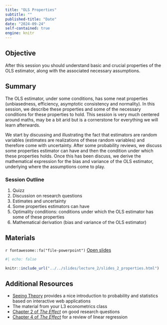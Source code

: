 ```yaml
---
title: "OLS Properties"
subtitle: ""
published-title: "Date"
date: "2024-09-24"
self-contained: true
engine: knitr
---
```


::: callout-tip
## Objective

After this session you should understand basic and crucial properties of the OLS estimator, along with the associated necessary assumptions.
:::

## Summary

The OLS estimator, under some conditions, has some neat properties (unbiasedness, efficiency, asymptotic consistency and normality). In this session, we describe these properties and some of the necessary conditions for these properties to hold. This session is very much centered around maths, may be a bit arid but is a cornerstone for everything we will learn afterwards.

We start by discussing and illustrating the fact that estimators are random variables (estimates are realizations of these random variables) and therefore come with uncertainty. After some probability reviews, we discuss some properties estimator can have and then the condition under which these properties holds. Once this has been discuss, we derive the mathematical expression for the bias and variance of the OLS estimator, underlying where the assumptions come to play.

### Session Outline

1.  Quizz
2.  Discussion on research questions
3.  Estimates and uncertainty
4.  Some properties estimators can have
5.  Optimality conditions: conditions under which the OLS estimator has some of these properties
6.  Mathematical derivation (bias and variance of the OLS estimator)

## Materials

`r fontawesome::fa("file-powerpoint")` [Open slides](../../slides/lecture_2/slides_2_properties.html)

```r
#| echo: false

knitr::include_url("../../slides/lecture_2/slides_2_properties.html")
```

<!-- These slides are built on the material Clément Gorin taught two years ago. -->

<!-- *This section will describe the exercise that we will do in class and provide links to the data sets and tools used.* -->

<!-- Since the TDs have not yet started, we will use Google Collabs to run today's code online. In the future, you will use R Studio. -->

## Additional Resources

-   [Seeing Theory](https://seeing-theory.brown.edu/) provides a nice introduction to probability and statistics based on interactive web applications
-   The material from your L3 econometrics class
-   [Chapter 2 of *The Effect*](https://theeffectbook.net/ch-ResearchQuestions.html) on good research questions
-   [Chapter 4 of *The Effect*](https://theeffectbook.net/ch-DescribingRelationships.html) for a review of linear regression
